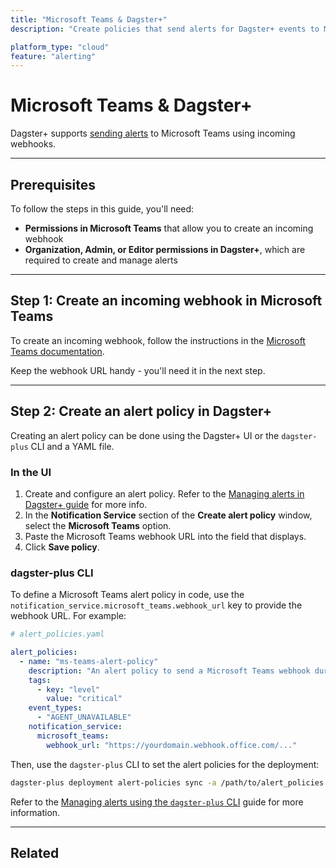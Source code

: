 ```yaml
---
title: "Microsoft Teams & Dagster+"
description: "Create policies that send alerts for Dagster+ events to Microsoft Teams."

platform_type: "cloud"
feature: "alerting"
---
```


# Microsoft Teams & Dagster+

<ApplicableDagsterProduct />

Dagster+ supports [sending alerts](/dagster-plus/managing-deployments/alerts) to Microsoft Teams using incoming webhooks.

---

## Prerequisites

To follow the steps in this guide, you'll need:

- **Permissions in Microsoft Teams** that allow you to create an incoming webhook
- **Organization, Admin, or Editor permissions in Dagster+**, which are required to create and manage alerts

---

## Step 1: Create an incoming webhook in Microsoft Teams

To create an incoming webhook, follow the instructions in the [Microsoft Teams documentation](https://docs.microsoft.com/en-us/microsoftteams/platform/webhooks-and-connectors/how-to/add-incoming-webhook).

Keep the webhook URL handy - you'll need it in the next step.

---

## Step 2: Create an alert policy in Dagster+

Creating an alert policy can be done using the Dagster+ UI or the `dagster-plus` CLI and a YAML file.

<TabGroup>
<TabItem name="In the UI">

### In the UI

1. Create and configure an alert policy. Refer to the [Managing alerts in Dagster+ guide](/dagster-plus/managing-deployments/alerts/managing-alerts-in-ui) for more info.
2. In the **Notification Service** section of the **Create alert policy** window, select the **Microsoft Teams** option.
3. Paste the Microsoft Teams webhook URL into the field that displays.
4. Click **Save policy**.

</TabItem>
<TabItem name="dagster-plus CLI">

### dagster-plus CLI

To define a Microsoft Teams alert policy in code, use the `notification_service.microsoft_teams.webhook_url` key to provide the webhook URL. For example:

```yaml file=/dagster_cloud/alerts/microsoft_teams_policy.yaml
# alert_policies.yaml

alert_policies:
  - name: "ms-teams-alert-policy"
    description: "An alert policy to send a Microsoft Teams webhook during job failure."
    tags:
      - key: "level"
        value: "critical"
    event_types:
      - "AGENT_UNAVAILABLE"
    notification_service:
      microsoft_teams:
        webhook_url: "https://yourdomain.webhook.office.com/..."
```

Then, use the `dagster-plus` CLI to set the alert policies for the deployment:

```bash file=/dagster_cloud/alerts/cli_commands.yaml startafter=start_set_alerts endbefore=end_set_alerts
dagster-plus deployment alert-policies sync -a /path/to/alert_policies.yaml
```

Refer to the [Managing alerts using the `dagster-plus` CLI](/dagster-plus/managing-deployments/alerts/managing-alerts-cli) guide for more information.

</TabItem>
</TabGroup>

---

## Related

<ArticleList>
  <ArticleListItem
    title="Dagster+ alerts"
    href="/dagster-plus/managing-deployments/alerts"
  ></ArticleListItem>
  <ArticleListItem
    title="Managing alerts in Dagster+"
    href="/dagster-plus/managing-deployments/alerts/managing-alerts-in-ui"
  ></ArticleListItem>
  <ArticleListItem
    title="Managing alerts using the dagster-plus CLI"
    href="/dagster-plus/managing-deployments/alerts/managing-alerts-cli"
  ></ArticleListItem>
  <ArticleListItem
    title="Deployment settings"
    href="/dagster-plus/managing-deployments/deployment-settings-reference"
  ></ArticleListItem>
  <ArticleListItem
    title="dagster-plus CLI"
    href="/dagster-plus/managing-deployments/dagster-plus-cli"
  ></ArticleListItem>
  <ArticleListItem
    title="dagster_cloud.yaml"
    href="/dagster-plus/managing-deployments/dagster-cloud-yaml"
  ></ArticleListItem>
</ArticleList>
